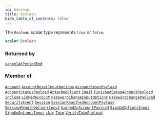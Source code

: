 ```yaml
---
id: boolean
title: Boolean
hide_table_of_contents: false
---
```








The `Boolean` scalar type represents `true` or `false`.

```graphql
scalar Boolean
```




### Returned by

[`cancelAtPeriodEnd`](/gql-api/subscriptions/cancel-at-period-end)  <Badge class="secondary" text="subscription"/>

### Member of

[`Account`](/gql-api/objects/account)  <Badge class="secondary" text="object"/><Bullet />[`AccountResetInputOptions`](/gql-api/inputs/account-reset-input-options)  <Badge class="secondary" text="input"/><Bullet />[`AccountResetPayload`](/gql-api/objects/account-reset-payload)  <Badge class="secondary" text="object"/><Bullet />[`AccountStatusPayload`](/gql-api/objects/account-status-payload)  <Badge class="secondary" text="object"/><Bullet />[`AttachedClient`](/gql-api/objects/attached-client)  <Badge class="secondary" text="object"/><Bullet />[`Email`](/gql-api/objects/email)  <Badge class="secondary" text="object"/><Bullet />[`FinishedSetupAccountPayload`](/gql-api/objects/finished-setup-account-payload)  <Badge class="secondary" text="object"/><Bullet />[`include`](/gql-api/directives/include)  <Badge class="secondary" text="directive"/><Bullet />[`LinkedAccount`](/gql-api/objects/linked-account)  <Badge class="secondary" text="object"/><Bullet />[`PasswordChangeInputOptions`](/gql-api/inputs/password-change-input-options)  <Badge class="secondary" text="input"/><Bullet />[`PasswordChangePayload`](/gql-api/objects/password-change-payload)  <Badge class="secondary" text="object"/><Bullet />[`SecurityEvent`](/gql-api/objects/security-event)  <Badge class="secondary" text="object"/><Bullet />[`Session`](/gql-api/objects/session)  <Badge class="secondary" text="object"/><Bullet />[`SessionReauthedAccountPayload`](/gql-api/objects/session-reauthed-account-payload)  <Badge class="secondary" text="object"/><Bullet />[`SessionReauthOptionsInput`](/gql-api/inputs/session-reauth-options-input)  <Badge class="secondary" text="input"/><Bullet />[`SignedInAccountPayload`](/gql-api/objects/signed-in-account-payload)  <Badge class="secondary" text="object"/><Bullet />[`SignInOptionsInput`](/gql-api/inputs/sign-in-options-input)  <Badge class="secondary" text="input"/><Bullet />[`SignUpOptionsInput`](/gql-api/inputs/sign-up-options-input)  <Badge class="secondary" text="input"/><Bullet />[`skip`](/gql-api/directives/skip)  <Badge class="secondary" text="directive"/><Bullet />[`Totp`](/gql-api/objects/totp)  <Badge class="secondary" text="object"/><Bullet />[`VerifyTotpPayload`](/gql-api/objects/verify-totp-payload)  <Badge class="secondary" text="object"/>




